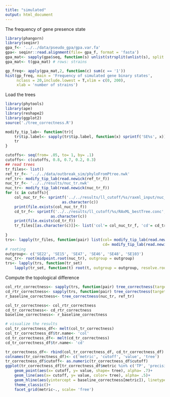 ```yaml
---
title: "simulated"
output: html_document
---
```

The frequency of gene presence state
```R
library(phangorn)
library(seqinr)
gpa_f<- '../../data/pseudo_gpa/gpa.var.fa'
gpa<- seqinr::read.alignment(file= gpa_f, format = 'fasta')
gpa_mat<- sapply(gpa$seq, function(s) unlist(strsplit(unlist(s), split = '')))
gpa_mat<- t(gpa_mat) # rows: strains

gp_freq<- apply(gpa_mat,2, function(c) sum(c == '1'))
hist(gp_freq, main = 'Frequency of simulated gene binary states', 
     nclass = 20,include.lowest = T,xlim = c(0, 200), 
     xlab = 'number of strains')
```
Load the trees
```R
library(phytools)
library(ape)
library(reshape2)
library(ggplot2)
source('./tree_correctness.R')

modify_tip_lab<- function(tr){
    tr$tip.label<- sapply(tr$tip.label, function(x) sprintf('SE%s', x))
    tr
}

cutoffs<- seq(from= .05, to= 1, by= .1)
cutoffs<- c(cutoffs, 0.8, 0.7, 0.2, 0.3)
## read trees
tr_files<- list()
ref_tr_f<- '../../data/outbreak_sim/phyloFromPtree.nwk'
ref_tr<- modify_tip_lab(read.newick(ref_tr_f))
nuc_tr_f<- '../../results/nuc_tr.nwk'
nuc_tr<- modify_tip_lab(read.newick(nuc_tr_f))
for (c in cutoffs){
    col_nuc_tr_f<- sprintf('../../results/ll_cutoff/%s/raxml_input/nuc_col.nwk', 
                         as.character(c))
    print(file.exists(col_nuc_tr_f))
    cd_tr_f<- sprintf('../../results/ll_cutoff/%s/RAxML_bestTree.conc',
                    as.character(c))
    print(file.exists(cd_tr_f))
    tr_files[[as.character(c)]]<- list('col'= col_nuc_tr_f, 'cd'= cd_tr_f)
    
}
trs<- lapply(tr_files, function(pair) list(col= modify_tip_lab(read.newick(pair$col)), 
                                           cd= modify_tip_lab(read.newick(pair$cd))))
# rooting
outgroup<- c('SE22', 'SE15', 'SE47', 'SE46', 'SE48', 'SE103')
nuc_tr<- root(midpoint.root(nuc_tr), outgroup = outgroup)
trs<- lapply(trs, function(tr_set)
    lapply(tr_set, function(t) root(t, outgroup = outgroup, resolve.root = T)))
```
Compute the topological difference
```R
col_rtr_correctness<- sapply(trs, function(pair) tree_correctness(target_tr = pair$col, ref = ref_tr))
cd_rtr_correctness<- sapply(trs, function(pair) tree_correctness(target_tr = pair$cd, ref = ref_tr))
r_baseline_correctness<- tree_correctness(nuc_tr, ref_tr)

col_tr_correctness<- col_rtr_correctness
cd_tr_correctness<- cd_rtr_correctness
baseline_correctness<- r_baseline_correctness

# visualize the results
col_tr_correctness_df<- melt(col_tr_correctness)
col_tr_correctness_df$tr.name<- 'col'
cd_tr_correctness_df<- melt(cd_tr_correctness)
cd_tr_correctness_df$tr.name<- 'cd'

tr_correctness_df<- rbind(col_tr_correctness_df, cd_tr_correctness_df)
colnames(tr_correctness_df)<- c('metric', 'cutoff', 'value', 'tree')
tr_correctness_df$cutoff<- as.numeric(tr_correctness_df$cutoff)
ggplot(tr_correctness_df[tr_correctness_df$metric %in% c('TP', 'precision', 'f1'), ])+
    geom_point(aes(x= cutoff, y= value, shape= tree), alpha= .7)+
    geom_line(aes(x= cutoff, y= value, color= tree), alpha= .5)+
    geom_hline(aes(yintercept = baseline_correctness[metric]), linetype= 2, color= 'grey50')+
    theme_classic()+
    facet_grid(metric~., scale= 'free')
```
